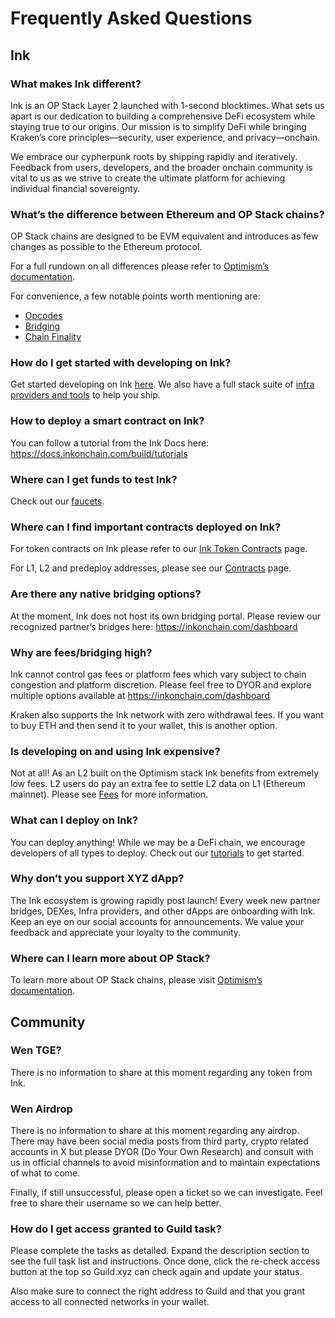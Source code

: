 
# Frequently Asked Questions

## Ink

### What makes Ink different?

Ink is an OP Stack Layer 2 launched with 1-second blocktimes. What sets us apart is our dedication to building a comprehensive DeFi ecosystem while staying true to our origins. Our mission is to simplify DeFi while bringing Kraken’s core principles—security, user experience, and privacy—onchain.

We embrace our cypherpunk roots by shipping rapidly and iteratively. Feedback from users, developers, and the broader onchain community is vital to us as we strive to create the ultimate platform for achieving individual financial sovereignty.

### What’s the difference between Ethereum and OP Stack chains?

OP Stack chains are designed to be EVM equivalent and introduces as few changes as possible to the Ethereum protocol.

For a full rundown on all differences please refer to [Optimism’s documentation](https://docs.optimism.io/stack/differences).

For convenience, a few notable points worth mentioning are:

- [Opcodes](https://docs.optimism.io/stack/differences#opcodes)
- [Bridging](https://docs.optimism.io/stack/differences#bridging)
- [Chain Finality](https://docs.optimism.io/stack/differences#chain-finality)

### How do I get started with developing on Ink?

Get started developing on Ink [here](/build/getting-started). We also have a full stack suite of [infra providers and tools](/tools/rpc) to help you ship.

### How to deploy a smart contract on Ink?

You can follow a tutorial from the Ink Docs here: https://docs.inkonchain.com/build/tutorials

### Where can I get funds to test Ink?

Check out our [faucets](/tools/faucets).

### Where can I find important contracts deployed on Ink?

For token contracts on Ink please refer to our [Ink Token Contracts](/useful-information/ink-token-contracts) page.

For L1, L2 and predeploy addresses, please see our [Contracts](/useful-information/contracts) page.

### Are there any native bridging options?

At the moment, Ink does not host its own bridging portal. Please review our recognized partner’s bridges here: https://inkonchain.com/dashboard

### Why are fees/bridging high?

Ink cannot control gas fees or platform fees which vary subject to chain congestion and platform discretion. Please feel free to DYOR and explore multiple options available at https://inkonchain.com/dashboard

Kraken also supports the Ink network with zero withdrawal fees. If you want to buy ETH and then send it to your wallet, this is another option.

### Is developing on and using Ink expensive?

Not at all! As an L2 built on the Optimism stack Ink benefits from extremely low fees. L2 users do pay an extra fee to settle L2 data on L1 (Ethereum mainnet). Please see [Fees](/build/transaction-fees) for more information.

### What can I deploy on Ink?

You can deploy anything! While we may be a DeFi chain, we encourage developers of all types to deploy. Check out our [tutorials](/build/tutorials) to get started.

### Why don’t you support XYZ dApp?

The Ink ecosystem is growing rapidly post launch! Every week new partner bridges, DEXes, Infra providers, and other dApps are onboarding with Ink. Keep an eye on our social accounts for announcements. We value your feedback and appreciate your loyalty to the community.

### Where can I learn more about OP Stack?

To learn more about OP Stack chains, please visit [Optimism’s documentation](https://docs.optimism.io/).

## Community

### Wen TGE?

There is no information to share at this moment regarding any token from Ink.

### Wen Airdrop

There is no information to share at this moment regarding any airdrop. There may have been social media posts from third party, crypto related accounts in X but please DYOR (Do Your Own Research) and consult with us in official channels to avoid misinformation and to maintain expectations of what to come.

Finally, if still unsuccessful, please open a ticket so we can investigate. Feel free to share their username so we can help better.

### How do I get access granted to Guild task?

Please complete the tasks as detailed. Expand the description section to see the full task list and instructions. Once done, click the re-check access button at the top so Guild.xyz can check again and update your status.

Also make sure to connect the right address to Guild and that you grant access to all connected networks in your wallet.
